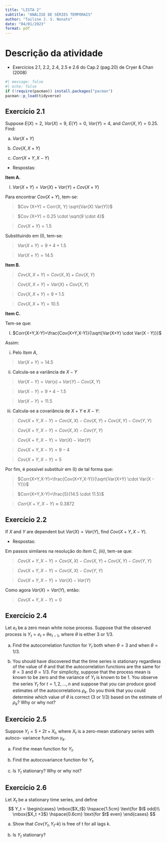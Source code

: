 ```yaml
---
title: "LISTA 2"
subtitle: "ANÁLISE DE SÉRIES TEMPORAIS"
author: "Tailine J. S. Nonato"
date: "04/01/2023"
format: pdf
---
```


# Descrição da atividade 

- Exercícios 2.1, 2.2, 2.4, 2.5 e 2.6 do Cap.2 (pag.20) de Cryer & Chan (2008)
```r
#| message: false
#| echo: false
if (!require(pacman)) install.packages("pacman")
pacman::p_load(tidyverse)
```

## Exercício 2.1
Suppose $E(X) = 2$, $Var(X) = 9$, $E(Y) = 0$, $Var(Y) = 4$, and $Corr(X,Y) = 0.25$. Find: 

a. $Var(X + Y)$

b. $Cov(X, X + Y)$

c. $Corr(X + Y, X − Y)$

- Respostas: 

**Item A.** 

(I) $Var(X+Y) = Var(X) + Var (Y) + Cov (X+Y)$

Para encontrar $Cov (X+Y)$, tem-se:

> $Cov (X+Y) = Corr(X, Y) \sqrt{Var(X) Var(Y)}$

> $Cov (X+Y) = 0.25 \cdot \sqrt{9 \cdot 4}$

> $Cov (X+Y) = 1.5$

Substituindo em (I), tem-se:

> $Var(X+Y) = 9 + 4 + 1.5$

> $Var(X+Y) = 14.5$

**Item B.** 

> $Cov(X,X+Y) = Cov(X,X) + Cov (X,Y)$

> $Cov(X,X+Y) = Var(X) + Cov(X,Y)$

> $Cov(X,X+Y) = 9 + 1.5$

> $Cov(X,X+Y) = 10.5$

**Item C.**

Tem-se que:

(I) $Corr(X+Y,X-Y)=\frac{Cov(X+Y,X-Y)}{\sqrt{Var(X+Y) \cdot Var(X - Y)}}$

Assim:

i. Pelo *Item A*,

> $Var(X+Y) = 14.5$

ii. Calcula-se a variância de $X-Y$

> $Var(X-Y) = Var(x) + Var(Y) - Cov(X,Y)$

> $Var(X-Y) = 9 + 4 - 1.5$ 

> $Var(X-Y) = 11.5$

iii. Calcula-se a covariância de $X+Y$ e $X-Y$:

> $Cov(X+Y,X-Y) = Cov(X,X) - Cov(X,Y) + Cov(X,Y) - Cov(Y,Y)$

> $Cov(X+Y,X-Y) = Cov(X,X) - Cov(Y,Y)$

> $Cov(X+Y,X-Y) = Var(X) - Var(Y)$

> $Cov(X+Y,X-Y) = 9 - 4$

> $Cov(X+Y,X-Y) = 5$


Por fim, é possível substituir em (I) de tal forma que: 

> $Corr(X+Y,X-Y)=\frac{Cov(X+Y,X-Y)}{\sqrt{Var(X+Y) \cdot Var(X - Y)}}$

> $Corr(X+Y,X-Y)=\frac{5}{14.5 \cdot 11.5}$

> $Corr(X+Y,X-Y) \approx 0.3872$


## Exercício 2.2
If $X$ and $Y$ are dependent but $Var(X) = Var(Y)$, find $Cov(X + Y, X − Y)$.

- Respostas:

Em passos similares na resolução do *Item C, (iii)*, tem-se que:

> $Cov(X+Y,X-Y) = Cov(X,X) - Cov(X,Y) + Cov(X,Y) - Cov(Y,Y)$

> $Cov(X+Y,X-Y) = Cov(X,X) - Cov(Y,Y)$

> $Cov(X+Y,X-Y) = Var(X) - Var(Y)$

Como agora $Var(X) = Var(Y)$, então:

> $Cov(X+Y,X-Y) = 0$

## Exercício 2.4
Let ${e_t}$ be a zero mean white noise process. Suppose that the observed process is $Y_t = e_t + \theta e_{t − 1}$, where $\theta$ is either 3 or 1/3.

a. Find the autocorrelation function for ${Y_t}$ both when $\theta = 3$ and when $\theta = 1/3$.



b. You should have discovered that the time series is stationary regardless of the value of $\theta$ and that the autocorrelation functions are the same for $\theta = 3$ and $\theta = 1/3$. For simplicity, suppose that the process mean is known to be zero and the variance of $Y_t$ is known to be 1. You observe the series ${Y_t}$ for $t = 1, 2,..., n$ and suppose that you can produce good estimates of the autocorrelations $\rho _k$. Do you think that you could determine which value of $\theta$ is correct (3 or 1/3) based on the estimate of $\rho _k$? Why or why not?


## Exercício 2.5
Suppose $Y_t = 5 + 2t + X_t$, where ${X_t}$ is a zero-mean stationary series with autoco- variance function $\gamma _k$.

a. Find the mean function for ${Y_t}$.

b. Find the autocovariance function for ${Y_t}$. 

c. Is ${Y_t}$ stationary? Why or why not?

## Exercício 2.6

Let ${X_t}$ be a stationary time series, and define 
$$
Y_t = \begin{cases}
\mbox{$X_t$} \hspace{1.5cm} \text{for $t$ odd}\\
\mbox{$X_t +3$} \hspace{0.6cm} \text{for $t$ even}
\end{cases}
$$

a. Show that $Cov(Y_t, Y_t – k)$ is free of t for all lags k.

b. Is ${Y_t}$ stationary?